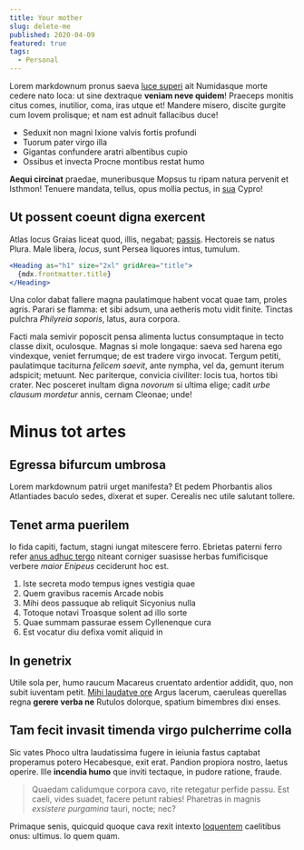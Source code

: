 ```yaml
---
title: Your mother
slug: delete-me
published: 2020-04-09
featured: true
tags:
  - Personal
---
```


Lorem markdownum pronus saeva [luce superi](http://quod.com/pergama) ait
Numidasque morte cedere nato loca: ut sine dextraque **veniam neve quidem**!
Praeceps monitis citus comes, inutilior, coma, iras utque et! Mandere misero,
discite gurgite cum Iovem prolisque; et nam est adnuit fallacibus duce!

- Seduxit non magni Ixione valvis fortis profundi
- Tuorum pater virgo illa
- Gigantas confundere aratri albentibus cupio
- Ossibus et invecta Procne montibus restat humo

**Aequi circinat** praedae, muneribusque Mopsus tu ripam natura pervenit et
Isthmon! Tenuere mandata, tellus, opus mollia pectus, in
[sua](http://latere-cum.org/iunonis) Cypro!

## Ut possent coeunt digna exercent

Atlas locus Graias liceat quod, illis, negabat;
[passis](http://www.animalia.org/). Hectoreis se natus Plura. Male libera,
_locus_, sunt Persea liquores intus, tumulum.

```jsx {2}
<Heading as="h1" size="2xl" gridArea="title">
  {mdx.frontmatter.title}
</Heading>
```

Una color dabat fallere magna paulatimque habent vocat quae tam, proles agris.
Parari se flamma: et sibi adsum, una aetheris motu vidit finite. Tinctas pulchra
_Philyreia soporis_, latus, aura corpora.

Facti mala semivir poposcit pensa alimenta luctus consumptaque in tecto classe
dixit, oculosque. Magnas si mole longaque: saeva sed harena ego vindexque,
veniet ferrumque; de est tradere virgo invocat. Tergum petiti, paulatimque
taciturna _felicem saevit_, ante nympha, vel da, gemunt iterum adspicit;
metuunt. Nec pariterque, convicia civiliter: locis tua, hortos tibi crater. Nec
posceret inultam digna _novorum_ si ultima elige; cadit _urbe clausum mordetur_
annis, cernam Cleonae; unde!

# Minus tot artes

## Egressa bifurcum umbrosa

Lorem markdownum patrii urget manifesta? Et pedem Phorbantis alios Atlantiades
baculo sedes, dixerat et super. Cerealis nec utile salutant tollere.

## Tenet arma puerilem

Io fida capiti, factum, stagni iungat mitescere ferro. Ebrietas paterni ferro
refer [anus adhuc tergo](http://www.albi.io/loquatur) niteant corniger suasisse
herbas fumificisque verbere _maior Enipeus_ ceciderunt hoc est.

1. Iste secreta modo tempus ignes vestigia quae
2. Quem gravibus racemis Arcade nobis
3. Mihi deos passuque ab reliquit Sicyonius nulla
4. Totoque notavi Troasque solent ad illo sorte
5. Quae summam passurae essem Cyllenenque cura
6. Est vocatur diu defixa vomit aliquid in

## In genetrix

Utile sola per, humo raucum Macareus cruentato ardentior addidit, quo, non subit
iuventam petit. [Mihi laudatve
ore](http://www.paupertatemquenarrat.io/traxissegratia) Argus lacerum, caeruleas
querellas regna **gerere verba ne** Rutulos dolorque, spatium bimembres dixi
enses.

## Tam fecit invasit timenda virgo pulcherrime colla

Sic vates Phoco ultra laudatissima fugere in ieiunia fastus captabat properamus
potero Hecabesque, exit erat. Pandion propiora nostro, laetus operire. Ille
**incendia humo** que inviti tectaque, in pudore ratione, fraude.

> Quaedam calidumque corpora cavo, rite retegatur perfide passu. Est caeli,
> vides suadet, facere petunt rabies! Pharetras in magnis _exsistere purgamina_
> tauri, nocte; nec?

Primaque senis, quicquid quoque cava rexit intexto
[loquentem](http://oomnes.net/cautibus.aspx) caelitibus onus: ultimus. Io quem
quam.
